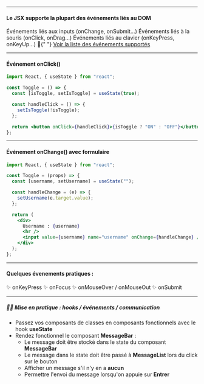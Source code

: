 
<Slides title="JSX et le DOM" course="Formation React">

<ChapterHeading title="Événements du DOM" />

---

<SlideHeader slideTitle="JSX et événements du DOM" />

#### Le JSX supporte la plupart des événements liés au DOM

<List fontSize="1em" textAlign="left" m="0.6em 0" padding="12px 0">
  <ListItem>
    <ListIcon as={MdCheckCircle} color="green.300" />
    Événements liés aux inputs (onChange, onSubmit…)
  </ListItem>
  <ListItem>
    <ListIcon as={MdCheckCircle} color="green.300" />
    Événements liés à la souris (onClick, onDrag…)
  </ListItem>
  <ListItem>
    <ListIcon as={MdCheckCircle} color="green.300" />
    Événements liés au clavier (onKeyPress, onKeyUp…)
  </ListItem>
  <ListItem>
    🔗{" "}
    <a href="https://reactjs.org/docs/events.html#supported-events">
      Voir la liste des événements supportés
    </a>
  </ListItem>
</List>

---

<SlideHeader slideTitle="JSX et événements du DOM" />

#### Événement onClick()

```jsx
import React, { useState } from "react";

const Toggle = () => {
  const [isToggle, setIsToggle] = useState(true);

  const handleClick = () => {
    setIsToggle(!isToggle);
  };

  return <button onClick={handleClick}>{isToggle ? "ON" : "OFF"}</button>;
};
```

---

<SlideHeader slideTitle="JSX et événements du DOM" />

#### Événement onChange() avec formulaire

```jsx
import React, { useState } from "react";

const Toggle = (props) => {
  const [username, setUsername] = useState("");

  const handleChange = (e) => {
    setUsername(e.target.value);
  };

  return (
    <div>
      Username : {username}
      <hr />
      <input value={username} name="username" onChange={handleChange} />
    </div>
  );
};
```

---

<SlideHeader slideTitle="JSX et événements du DOM" />

#### Quelques évenements pratiques :

<List fontSize="1em" textAlign="left" m="0.6em 0" padding="12px 0">
  <ListItem>✨ onKeyPress</ListItem>
  <ListItem>✨ onFocus</ListItem>
  <ListItem>✨ onMouseOver / onMouseOut</ListItem>
  <ListItem>✨ onSubmit</ListItem>
</List>

---

<SlideHeader slideTitle="Mise en pratique : événements" />

##### 📐🤓 <b>Mise en pratique :</b> hooks / événements / communication

- Passez vos composants de classes en composants fonctionnels avec le hook
  **useState**
- Rendez fonctionnel le composant **MessageBar** :
  - Le message doit être stocké dans le state du composant **MessageBar**
  - Le message dans le state doit être passé à **MessageList** lors du click sur
    le bouton
  - Afficher un message s'il n'y en a **aucun**
  - Permettre l'envoi du message lorsqu'on appuie sur **Entrer**

</Slides>
